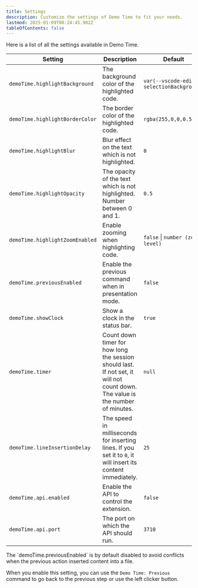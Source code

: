 ```yaml
---
title: Settings
description: Customize the settings of Demo Time to fit your needs.
lastmod: 2025-01-09T08:24:45.902Z
tableOfContents: false
---
```



Here is a list of all the settings available in Demo Time.

| Setting | Description | Default |
| --- | --- | --- |
| `demoTime.highlightBackground` | The background color of the highlighted code. | `var(--vscode-editor-selectionBackground)` |
| `demoTime.highlightBorderColor` | The border color of the highlighted code. | `rgba(255,0,0,0.5)` |
| `demoTime.highlightBlur` | Blur effect on the text which is not highlighted. | `0` |
| `demoTime.highlightOpacity` | The opacity of the text which is not highlighted. Number between 0 and 1. | `0.5` |
| `demoTime.highlightZoomEnabled` | Enable zooming when highlighting code. | `false` \| `number (zoom level)` |
| `demoTime.previousEnabled` | Enable the previous command when in presentation mode. | `false` |
| `demoTime.showClock` | Show a clock in the status bar. | `true` |
| `demoTime.timer` | Count down timer for how long the session should last. If not set, it will not count down. The value is the number of minutes. | `null` |
| `demoTime.lineInsertionDelay` | The speed in milliseconds for inserting lines. If you set it to `0`, it will insert its content immediately. | `25` |
| `demoTime.api.enabled` | Enable the API to control the extension. | `false` |
| `demoTime.api.port` | The port on which the API should run. | `3710` |

<Aside>
The `demoTime.previousEnabled` is by default disabled to avoid conflicts when the previous action inserted content into a file.

When you enable this setting, you can use the `Demo Time: Previous` command to go back to the previous step or use the left clicker button.
</Aside>